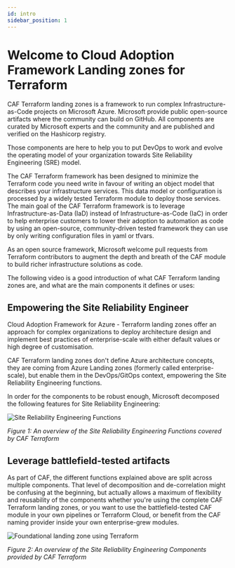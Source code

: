 ```yaml
---
id: intro
sidebar_position: 1
---
```


# Welcome to Cloud Adoption Framework Landing zones for Terraform

CAF Terraform landing zones is a framework to run complex Infrastructure-as-Code projects on Microsoft Azure. 
Microsoft provide public open-source artifacts where the community can build on GitHub. All components are curated by Microsoft experts and the community and are published and verified on the Hashicorp registry.

Those components are here to help you to put DevOps to work and evolve the operating model of your organization towards Site Reliability Engineering (SRE) model.

The CAF Terraform framework has been designed to minimize the Terraform code you need write in favour of writing an object model that describes your infrastructure services. This data model or configuration is processed by a widely tested Terraform module to deploy those services.
The main goal of the CAF Terraform framework is to leverage Infrastructure-as-Data (IaD) instead of Infrastructure-as-Code (IaC) in order to help enterprise customers to lower their adoption to automation as code by using an open-source, community-driven tested framework they can use by only writing configuration files in yaml or tfvars.

As an open source framework, Microsoft welcome pull requests from Terraform contributors to augment the depth and breath of the CAF module to build richer infrastructure solutions as code.

The following video is a good introduction of what CAF Terraform landing zones are, and what are the main components it defines or uses:

<ReactPlayer controls url='https://www.youtube.com/embed/FlQ17u4NNts' />

## Empowering the Site Reliability Engineer

Cloud Adoption Framework for Azure - Terraform landing zones offer an approach for complex organizations to deploy architecture design and implement best practices of enterprise-scale with either default values or high degree of customisation.

CAF Terraform landing zones don't define Azure architecture concepts, they are coming from Azure Landing zones (formerly called enterprise-scale), but enable them in the DevOps/GitOps context, empowering the Site Reliability Engineering functions.

In order for the components to be robust enough, Microsoft decomposed the following features for Site Reliability Engineering:

![Site Reliability Engineering Functions](./terraform-sre-functions.png)

*Figure 1: An overview of the Site Reliability Engineering Functions covered by CAF Terraform*

## Leverage battlefield-tested artifacts

As part of CAF, the different functions explained above are split across multiple components. That level of decomposition and de-correlation might be confusing at the beginning, but actually allows a maximum of flexibility and reusability of the components whether you're using the complete CAF Terraform landing zones, or you want to use the battlefield-tested CAF module in your own pipelines or Terraform Cloud, or benefit from the CAF naming provider inside your own enterprise-grew modules.  

![Foundational landing zone using Terraform](./terraform-sre-components.png)

*Figure 2: An overview of the Site Reliability Engineering Components provided by CAF Terraform*
